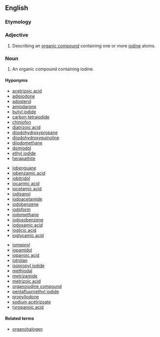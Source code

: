 ==English==

===Etymology===
{{prefix|organo|iodine}}

===Adjective===
{{en-adj|-}}

# {{context|organic chemistry}} Describing an [[organic compound]] containing one or more [[iodine]] atoms.

===Noun===
{{en-noun}}

#{{organic chemistry}} An organic compound containing iodine.

====Hyponyms====
{{top3}}
* [[acetrizoic acid]]
* [[adipiodone]]
* [[adosterol]]
* [[amiodarone]]
* [[butyl iodide]]
* [[carbon tetraiodide]]
* [[chiniofon]]
* [[diatrizoic acid]]
* [[diiodohydroxypropane]]
* [[diiodohydroxyquinoline]]
* [[diiodomethane]]
* [[domiodol]]
* [[ethyl iodide]]
* [[herapathite]]
{{mid3}}
* [[iobenguane]]
* [[iobenzamic acid]]
* [[iobitridol]]
* [[iocarmic acid]]
* [[iocetamic acid]]
* [[iodixanol]]
* [[iodoacetamide]]
* [[iodobenzene]]
* [[iodoform]]
* [[iodomethane]]
* [[iodosobenzene]]
* [[iodoxamic acid]]
* [[ioglicic acid]]
* [[ioglycamic acid]]
{{mid3}}
* [[iomeprol]]
* [[iopamidol]]
* [[iopanoic acid]]
* [[iotrolan]]
* [[isopropyl iodide]]
* [[methiodal]]
* [[metrizamide]]
* [[metrizoic acid]]
* [[organoiodine compound]]
* [[pentafluoroethyl iodide]]
* [[propyliodone]]
* [[sodium acetrizoate]]
* [[tyropanoic acid]]
{{bottom}}

====Related terms====
*[[organohalogen]]
